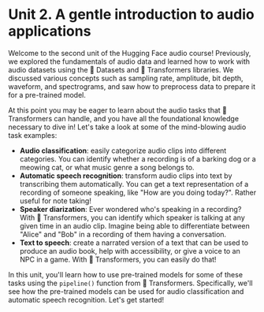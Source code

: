# Unit 2. A gentle introduction to audio applications

Welcome to the second unit of the Hugging Face audio course! Previously, we explored the fundamentals of audio data
and learned how to work with audio datasets using the 🤗 Datasets and 🤗 Transformers libraries. We discussed various
concepts such as sampling rate, amplitude, bit depth, waveform, and spectrograms, and saw how to preprocess data to
prepare it for a pre-trained model.

At this point you may be eager to learn about the audio tasks that 🤗 Transformers can handle, and you have all the foundational
knowledge necessary to dive in! Let's take a look at some of the mind-blowing audio task examples:

* **Audio classification**: easily categorize audio clips into different categories. You can identify whether a recording
is of a barking dog or a meowing cat, or what music genre a song belongs to.
* **Automatic speech recognition**: transform audio clips into text by transcribing them automatically. You can get a text
representation of a recording of someone speaking, like "How are you doing today?". Rather useful for note taking!
* **Speaker diarization**: Ever wondered who's speaking in a recording? With 🤗 Transformers, you can identify which speaker
is talking at any given time in an audio clip. Imagine being able to differentiate between "Alice" and "Bob" in a recording
of them having a conversation.
* **Text to speech**: create a narrated version of a text that can be used to produce an audio book, help with accessibility,
or give a voice to an NPC in a game. With 🤗 Transformers, you can easily do that!

In this unit, you'll learn how to use pre-trained models for some of these tasks using the `pipeline()` function from 🤗 Transformers.
Specifically, we'll see how the pre-trained models can be used for audio classification and automatic speech recognition.
Let's get started!

